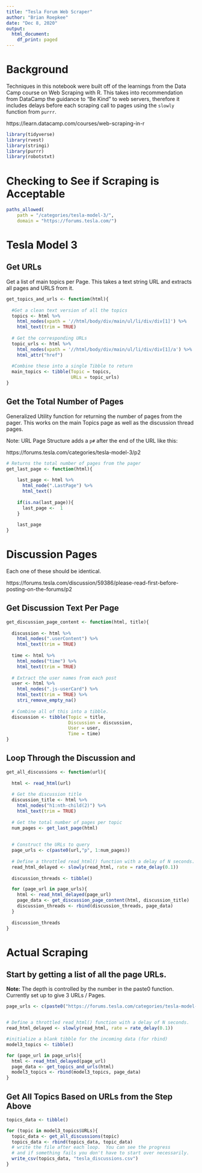 ```yaml
---
title: "Tesla Forum Web Scraper"
author: "Brian Roepkee"
date: "Dec 8, 2020"
output:
  html_document:
    df_print: paged
---
```


# Background
Techniques in this notebook were built off of the learnings from the Data Camp course on Web Scraping with R.  This takes into recommendation from DataCamp the guidance to "Be Kind" to web servers, therefore it includes delays before each scraping call to pages using the `slowly` function from `purrr`.   

https://learn.datacamp.com/courses/web-scraping-in-r

```r
library(tidyverse) 
library(rvest)
library(stringi)
library(purrr)
library(robotstxt)
```

# Checking to See if Scraping is Acceptable

```r
paths_allowed(
    path = "/categories/tesla-model-3/",
    domain = "https://forums.tesla.com/")
```


# Tesla Model 3

## Get URLs
Get a list of main topics per Page. This takes a text string URL and extracts all pages and URLS from it.

```r
get_topics_and_urls <- function(html){
  
  #Get a clean text version of all the topics
  topics <- html %>%
    html_nodes(xpath = '//html/body/div/main/ul/li/div/div[1]') %>%
    html_text(trim = TRUE)
  
  # Get the corresponding URLs
  topic_urls <- html %>%
    html_nodes(xpath = '//html/body/div/main/ul/li/div/div[1]/a') %>%
    html_attr("href")
  
  #Combine these into a single Tibble to return
  main_topics <- tibble(Topic = topics,
                        URLs = topic_urls)
}
```

## Get the Total Number of Pages

Generalized Utility function for returning the number of pages from the pager.  This works on the main Topics page as well as the discussion thread pages.

Note: URL Page Structure adds a `p#` after the end of the URL like this:

https://forums.tesla.com/categories/tesla-model-3/p2

```r
# Returns the total number of pages from the pager
get_last_page <- function(html){
    
    last_page <- html %>%
      html_node(".LastPage") %>%
      html_text()
    
    if(is.na(last_page)){
      last_page <-  1
    }
    
    last_page
}
```


# Discussion Pages
Each one of these should be identical. 

https://forums.tesla.com/discussion/59386/please-read-first-before-posting-on-the-forums/p2

## Get Discussion Text Per Page

```r
get_discussion_page_content <- function(html, title){
  
  discussion <- html %>%
    html_nodes(".userContent") %>%
    html_text(trim = TRUE)
  
  time <- html %>%
    html_nodes("time") %>%
    html_text(trim = TRUE)
  
  # Extract the user names from each post
  user <- html %>%
    html_nodes(".js-userCard") %>%
    html_text(trim = TRUE) %>%
    stri_remove_empty_na()
  
  # Combine all of this into a tibble.
  discussion <- tibble(Topic = title,
                       Discussion = discussion,
                       User = user,
                       Time = time)  
}
```

## Loop Through the Discussion and

```r
get_all_discussions <- function(url){
  
  html <- read_html(url)
  
  # Get the discussion title
  discussion_title <- html %>%
    html_nodes("h1:nth-child(2)") %>%
    html_text(trim = TRUE)
  
  # Get the total number of pages per topic
  num_pages <- get_last_page(html)
  
  
  # Construct the URLs to query
  page_urls <- c(paste0(url,"p", 1:num_pages))
  
  # Define a throttled read_html() function with a delay of N seconds.
  read_html_delayed <- slowly(read_html, rate = rate_delay(0.1))
  
  discussion_threads <- tibble()

  for (page_url in page_urls){
    html <- read_html_delayed(page_url)
    page_data <- get_discussion_page_content(html, discussion_title)
    discussion_threads <- rbind(discussion_threads, page_data)
  }
  
  discussion_threads
}
```


# Actual Scraping

## Start by getting a list of all the page URLs.  
**Note:** The depth is controlled by the number in the paste0 function. Currently set up to give 3 URLs / Pages.

```r
page_urls <- c(paste0("https://forums.tesla.com/categories/tesla-model-3/p", 1:1))


# Define a throttled read_html() function with a delay of N seconds.
read_html_delayed <- slowly(read_html, rate = rate_delay(0.1))

#initialize a blank tibble for the incoming data (for rbind)
model3_topics <- tibble()

for (page_url in page_urls){
  html <- read_html_delayed(page_url)
  page_data <- get_topics_and_urls(html)
  model3_topics <- rbind(model3_topics, page_data)
}
```

## Get All Topics Based on URLs from the Step Above

```r
topics_data <- tibble()

for (topic in model3_topics$URLs){
  topic_data <- get_all_discussions(topic)
  topics_data <- rbind(topics_data, topic_data)
  # write the file after each loop.  You can see the progress
  # and if something fails you don't have to start over necessarily.
  write_csv(topics_data, "tesla_discussions.csv")
}
```

